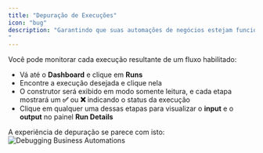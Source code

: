 ```yaml
---
title: "Depuração de Execuções"
icon: "bug"
description: "Garantindo que suas automações de negócios estejam funcionando corretamente
"
---
```


Você pode monitorar cada execução resultante de um fluxo habilitado:

- Vá até o **Dashboard** e clique em **Runs**
- Encontre a execução desejada e clique nela
- O construtor será exibido em modo somente leitura, e cada etapa mostrará um **✅** ou **❌** indicando o status da execução
- Clique em qualquer uma dessas etapas para visualizar o **input** e o **output** no painel **Run Details**

A experiência de depuração se parece com isto: <img src="/resources/debugging.png" alt="Debugging Business Automations" />